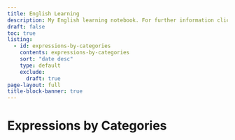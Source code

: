 ```yaml
---
title: English Learning
description: My English learning notebook. For further information click [**here**](../../posts/English-learning-intro.qmd).
draft: false
toc: true
listing:
  - id: expressions-by-categories
    contents: expressions-by-categories
    sort: "date desc"
    type: default
    exclude:
      draft: true
page-layout: full
title-block-banner: true
---
```



# Expressions by Categories

:::{#expressions-by-categories}
:::
